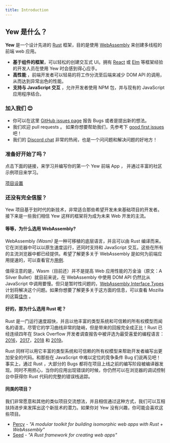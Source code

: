 ```yaml
---
title: Introduction
---
```


## Yew 是什么？

**Yew** 是一个设计先进的 [Rust](https://www.rust-lang.org/) 框架，目的是使用 [WebAssembly](https://webassembly.org/) 来创建多线程的前端 web 应用。

-   **基于组件的框架**，可以轻松的创建交互式 UI。拥有 [React](https://reactjs.org/) 或 [Elm](https://elm-lang.org/) 等框架经验的开发人员在使用 Yew 时会感到得心应手。
-   **高性能** ，前端开发者可以轻易的将工作分流至后端来减少 DOM API 的调用，从而达到异常出色的性能。
-   **支持与 JavaScript 交互** ，允许开发者使用 NPM 包，并与现有的 JavaScript 应用程序结合。

### 加入我们 😊

-   你可以在这里 [GitHub issues page](https://github.com/yewstack/yew/issues) 报告 Bugs 或者是提出新的想法。
-   我们欢迎 pull requests 。 如果你想要帮助我们，先参考下 [good first issues](https://github.com/yewstack/yew/issues?q=is%3Aopen+is%3Aissue+label%3A%22good+first+issue%22) 吧！
-   我们的 [Discord chat](https://discord.gg/VQck8X4) 非常的热闹，也是一个问问题和解决问题的好地方！

### 准备好开始了吗？

点击下面的链接，来学习并编写你的第一个 Yew 前端 App ， 并通过丰富的社区示例项目来学习。

[项目设置](getting-started/project-setup.mdx)

### 还没有完全信服？

Yew 项目基于划时代的新技术，非常适合那些希望开发未来基础项目的开发者。接下来是一些我们相信 Yew 这样的框架将为成为未来 Web 开发的主流。

#### 等等，为什么选用 WebAssembly?

WebAssembly _(Wasm)_ 是一种可移植的底层语言，并且可以由 Rust 编译而来。它在浏览器中可以以原生速度运行，还同时支持和 JavaScript 交互。这些在所有的主流浏览器中都已经提供。希望了解更多关于 WebAssembly 是如何为前端应用提速的，可以查看官方[用例](https://webassembly.org/docs/use-cases/).

值得注意的是，Wasm（目前还）并不是提高 Web 应用性能的万金油（原文：A Silver Bullet）就目前来说，在 WebAssembly 中使用 DOM API 仍然比从 JavaScript 中调用要慢。但只是暂时性问题的，[WebAssembly Interface Types](https://github.com/WebAssembly/interface-types/blob/master/proposals/interface-types/Explainer.md) 计划将解决这个问题。如果你想要了解更多关于这方面的信息，可以查看 Mozilla 的这篇[佳作](https://hacks.mozilla.org/2019/08/webassembly-interface-types/) 。

#### 好的，那为什么选用 Rust 呢？

Rust 是一门运行速度超快，并且以他丰富的类型系统和可信赖的所有权模型而闻名的语言。尽管它的学习曲线非常的陡峭，但是带来的回报完全成正比！Rust 已经连续四年在 Stack Overflow 开发者调查报告中被评选为最受喜爱的编程语言：[2016](https://insights.stackoverflow.com/survey/2016#technology-most-loved-dreaded-and-wanted)，[2017](https://insights.stackoverflow.com/survey/2017#most-loved-dreaded-and-wanted)，[2018](https://insights.stackoverflow.com/survey/2018#technology-_-most-loved-dreaded-and-wanted-languages) 和 [2019](https://insights.stackoverflow.com/survey/2019#technology-_-most-loved-dreaded-and-wanted-languages)。

Rust 同样可以用它丰富的类型系统和可信赖的所有权模型来帮助开发者编写出更加安全的代码。和那些在 JavaScript 中难以定位的竞争条件 Bug 们说再见吧！ 事实上，通过 Rust ，大部分的 Bugs 都将在项目上线之前的编写阶段被编译器发现。同时不用担心，当你的应用出现错误的时候，你仍然可以在浏览器的调试控制台中获得你 Rust 代码的完整的错误栈追踪。

#### 同类的项目？

我们非常愿意和其他的类似项目交流想法，并且相信通过这种方式，我们可以互相扶持进步来发挥出这个新技术的潜力。如果你对 Yew 没有兴趣，你可能会喜欢这些项目。

-   [Percy](https://github.com/chinedufn/percy) - _"A modular toolkit for building isomorphic web apps with Rust + WebAssembly"_
-   [Seed](https://github.com/seed-rs/seed) - _"A Rust framework for creating web apps"_

